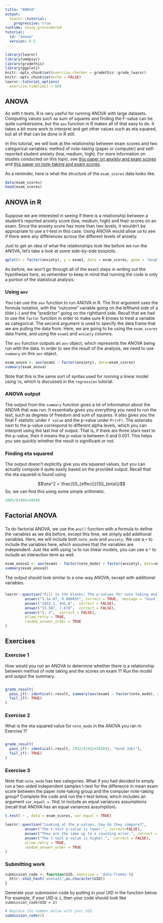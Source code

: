 ```yaml
---
title: "ANOVA"
output: 
  learnr::tutorial:
    progressive: true
runtime: shiny_prerendered
tutorial:
  id: "anova"
  version: 0.5
---
```



```r
library(learnr)
library(umdpsyc)
library(gradethis)
library(ggplot2)
knitr::opts_chunk$set(exercise.checker = gradethis::grade_learnr)
knitr::opts_chunk$set(echo = FALSE)
learnr::tutorial_options(
  exercise.timelimit = 60)
```

## ANOVA

As with t-tests, R is very useful for running ANOVA with large datasets. Computing values such as sum of squares and finding the F-value can be quite cumbersome, but the `aov` function in R makes all of that easy to do. It takes a bit more work to interpret and get other values such as eta squared, but all of that can be done in R still. 

In this tutorial, we will look at the relationship between exam scores and two categorical variables: method of note-taking (paper or computer) and self-reported student anxiety (low, medium, high). For more information on studies conducted on this topic, see [this paper on anxiety and exam scores](https://www.stat.auckland.ac.nz/~iase/serj/SERJ7(1)_Keeley.pdf) and [this paper on note-taking and exam scores](https://cpb-us-w2.wpmucdn.com/sites.udel.edu/dist/6/132/files/2010/11/Psychological-Science-2014-Mueller-0956797614524581-1u0h0yu.pdf).

As a reminder, here is what the structure of the `exam_scores` data looks like.
```r
data(exam_scores)
head(exam_scores)
```

## ANOVA in R

###

Suppose we are interested in seeing if there is a relationship between a student's reported anxiety score (low, medium, high) and their scores on an exam. Since the anxiety score has more than two levels, it wouldn't be appropriate to use a t-test in this case. Using ANOVA would allow us to see if there were any differences across the different levels of anxiety.

Just to get an idea of what the relationships look like before we run the ANOVA, let's take a look at some side-by-side boxplots.

```r
qplot(x = factor(anxiety), y = exam1, data = exam_scores, geom = 'boxplot')
```


As before, we won't go through all of the exact steps in writing out the hypotheses here, so remember to keep in mind that running the code is only a portion of the statistical analysis.

### Using `aov`

You can use the `aov` function to run ANOVA in R. The first argument uses the formula notation, with the "outcome" variable going on the lefthand side of a tilde (`~`) and the "predictor" going on the righthand side. Recall that we had to use the `factor` function in order to make sure R knows to treat a variable as categorical. The second argument is used to specify the data frame that we are pulling the data from. Here, we are going to be using the `exam_scores` data frame, and using the `exam1` and `anxiety` columns.

The `aov` function outputs an `aov` object, which represents the ANOVA being run with the data. In order to see the result of the analysis, we need to use `summary` on this `aov` object.

```r
exam_anova <- aov(exam1 ~ factor(anxiety), data=exam_scores)
summary(exam_anova)
```

Note that this is the same sort of syntax used for running a linear model using `lm`, which is discussed in the `regression` tutorial. 

### ANOVA output

The output from the `summary` function gives a lot of information about the ANOVA that was run. It essentially gives you everything you need to run the test, such as degrees of freedom and sum of squares. It also gives you the final F statistic under `F value` and the p-value under `Pr(>F)`. The asterisks next to the p-value correspond to different alpha levels, which you can interpret using the last line of output. That is, if there are three stars next to the p-value, then it means the p-value is between 0 and 0.001. This helps you see quickly whether the result is significant or not.

### Finding eta squared

The output doesn't explicitly give you eta squared values, but you can actually compute it quite easily based on the provided output. Recall that the eta squared is found using 

$$\eta^2 = \frac{SS_{effect}}{SS_{total}}$$
So, we can find this using some simple arithmetic.

```r
2805/(2805+4958)
```

## Factorial ANOVA

### 

To do factorial ANOVA, we use the `aov()` function with a formula to define the variables as we did before, except this time, we simply add additional variables. Here, we will include both `note_mode` and `anxiety`. We use a `+` to include the variables here, which assumes that the variables are independent. Just like with using `lm` to run linear models, you can use a `*` to include an interaction term as well.

```r
exam_anova2 <- aov(exam1 ~ factor(note_mode) + factor(anxiety), data=exam_scores)
summary(exam_anova2)
```

The output should look similar to a one-way ANOVA, except with additional variables.

### 

```r
learnr::question("Fill in the blanks: The p-values for note taking and anxiety are ____ and ____, respectively.",
         answer("1.1e-07, 0.000855", correct = TRUE,  message = "Good job!"),
         answer("1932.1, 441.6",  correct = FALSE),
         answer("33.587, 7.678",  correct = FALSE),
         answer("1, 2",  correct = FALSE),
         allow_retry = TRUE,
         random_answer_order = TRUE
)
```

## Exercises

### Exercise 1

How would you run an ANOVA to determine whether there is a relationship between method of note taking and the scores on exam 1? Run the model and output the summary.

```r

```

```r
grade_result(
  pass_if(~ identical(.result, summary(aov(exam1 ~ factor(note_mode), data=exam_scores))), "Good Job!"),
  fail_if(~ TRUE)
)
```

### Exercise 2

What is the eta squared value for `note_mode` in the ANOVA you ran in Exercise 1?

```r

```

```r
grade_result(
  pass_if(~ identical(.result, 1932/(1932+5830)), "Good Job!"),
  fail_if(~ TRUE)
)
```

### Exercise 3

Note that `note_mode` has two categories. What if you had decided to simply run a two-sided independent samples t-test for the difference in mean exam score between the paper note-taking group and the computer note-taking group? Complete the code and run the t-test below, which includes an argument `var.equal = TRUE` to include an equal variances assumptions (recall that ANOVA has an equal variances assumption).

```r
t.test( ~ , data = exam_scores, var.equal = TRUE)
```

```r
learnr::question("Looking at the p-values, how do they compare?",
         answer("The t-test p-value is lower.", correct=FALSE),
         answer("They are the same up to a rounding error.", correct = TRUE,  message = "Good job!"),
         answer("The t-test p-value is higher.",  correct = FALSE),
         allow_retry = TRUE,
         random_answer_order = TRUE
)
```

### Submitting work

```r
submission_code <- function(UID, exercise = 'data-frames'){
  httr::sha1_hash('anova31',as.character(UID))
}
```

Generate your submission code by putting in your UID in the function below. For example, if your UID is `2`, then your code should look like `submission_code(UID = 2)`
```r
# Replace the number below with your UID
submission_code(2)
```
